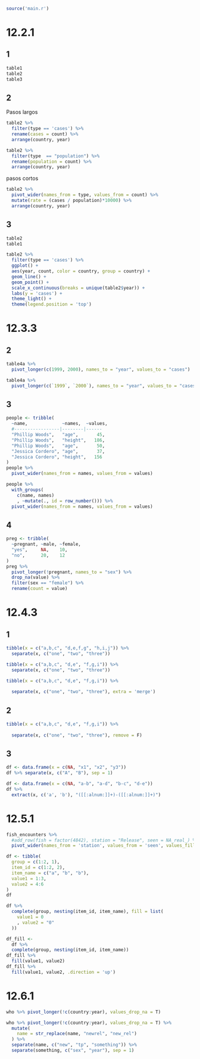 ```r
source('main.r')
```


# 12.2.1

## 1

```r
table1
table2
table3
```

## 2

Pasos largos

```r
table2 %>% 
  filter(type == 'cases') %>% 
  rename(cases = count) %>% 
  arrange(country, year)
```

```r
table2 %>% 
  filter(type  == "population") %>% 
  rename(population = count) %>% 
  arrange(country, year)
```

pasos cortos

```r
table2 %>% 
  pivot_wider(names_from = type, values_from = count) %>% 
  mutate(rate = (cases / population)*10000) %>%
  arrange(country, year)
```



## 3

```r
table2
table1
```

```r
table2 %>% 
  filter(type == 'cases') %>% 
  ggplot() +
  aes(year, count, color = country, group = country) +
  geom_line() + 
  geom_point() +
  scale_x_continuous(breaks = unique(table2$year)) +
  labs(y = 'cases') +
  theme_light() +
  theme(legend.position = 'top') 
```


# 12.3.3


## 2

```r
table4a %>% 
  pivot_longer(c(1999, 2000), names_to = "year", values_to = "cases")
```

```r
table4a %>% 
  pivot_longer(c(`1999`, `2000`), names_to = "year", values_to = "cases")
```

## 3

```r
people <- tribble(
  ~name,             ~names,  ~values,
  #-----------------|--------|------
  "Phillip Woods",   "age",       45,
  "Phillip Woods",   "height",   186,
  "Phillip Woods",   "age",       50,
  "Jessica Cordero", "age",       37,
  "Jessica Cordero", "height",   156
)
people %>% 
  pivot_wider(names_from = names, values_from = values)
```

```r
people %>% 
  with_groups(
    c(name, names)
    , ~mutate(., id = row_number())) %>% 
  pivot_wider(names_from = names, values_from = values)
```
## 4

```r
preg <- tribble(
  ~pregnant, ~male, ~female,
  "yes",     NA,    10,
  "no",      20,    12
)
preg %>% 
  pivot_longer(!pregnant, names_to = "sex") %>% 
  drop_na(value) %>% 
  filter(sex == "female") %>% 
  rename(count = value)
```

# 12.4.3


## 1

```r
tibble(x = c("a,b,c", "d,e,f,g", "h,i,j")) %>% 
  separate(x, c("one", "two", "three"))

tibble(x = c("a,b,c", "d,e", "f,g,i")) %>% 
  separate(x, c("one", "two", "three"))
```


```r
tibble(x = c("a,b,c", "d,e", "f,g,i")) %>% 
  
  separate(x, c("one", "two", "three"), extra = 'merge') 
```



## 2

```r
tibble(x = c("a,b,c", "d,e", "f,g,i")) %>% 
  
  separate(x, c("one", "two", "three"), remove = F) 
```


## 3


```r
df <- data.frame(x = c(NA, "x1", "x2", "y3"))
df %>% separate(x, c("A", "B"), sep = 1)
```

```r
df <- data.frame(x = c(NA, "a-b", "a-d", "b-c", "d-e"))
df %>% 
  extract(x, c('a', 'b'), "([[:alnum:]]+)-([[:alnum:]]+)")

```

# 12.5.1

```r
fish_encounters %>% 
  #add_row(fish = factor(4842), station = "Release", seen = NA_real_) %>% 
  pivot_wider(names_from = 'station', values_from = 'seen', values_fill = 0)
```

```r
df <- tibble(
  group = c(1:2, 1),
  item_id = c(1:2, 2),
  item_name = c("a", "b", "b"),
  value1 = 1:3,
  value2 = 4:6
)
df
```

```r
df %>% 
  complete(group, nesting(item_id, item_name), fill = list(
    value1 = 0
    , value2 = "0"
  ))
```

```r
df_fill <- 
  df %>% 
  complete(group, nesting(item_id, item_name)) 
df_fill %>% 
  fill(value1, value2)
df_fill %>% 
  fill(value1, value2, .direction = 'up')
```

# 12.6.1 



```r
who %>% pivot_longer(!c(country:year), values_drop_na = T)
```


```r
who %>% pivot_longer(!c(country:year), values_drop_na = T) %>%
  mutate(
    name = str_replace(name, "newrel", "new_rel")
  ) %>% 
  separate(name, c("new", "tp", "something")) %>% 
  separate(something, c("sex", "year"), sep = 1)
```


